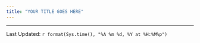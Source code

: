 ```yaml
---
title: "YOUR TITLE GOES HERE"
---
```




----------------------------------------------------------------

Last Updated: `r format(Sys.time(), "%A %m %d, %Y at %H:%M%p")`
